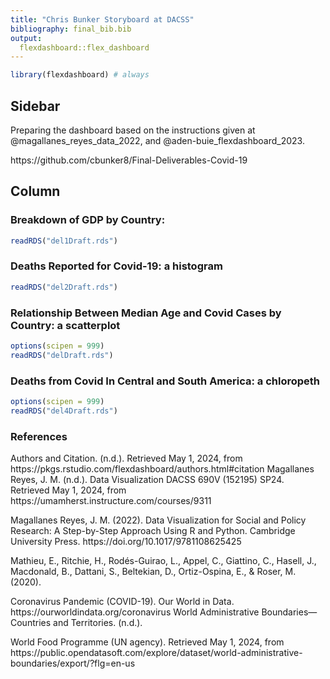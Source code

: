 ```yaml
---
title: "Chris Bunker Storyboard at DACSS"
bibliography: final_bib.bib
output: 
  flexdashboard::flex_dashboard
---
```


```r
library(flexdashboard) # always
```

## Sidebar {.sidebar}


Preparing the dashboard based on the instructions given at @magallanes_reyes_data_2022, and @aden-buie_flexdashboard_2023.

https://github.com/cbunker8/Final-Deliverables-Covid-19

## Column {.tabset .tabset-fade}


### Breakdown of GDP by Country:

```r
readRDS("del1Draft.rds")
```


###  Deaths Reported for Covid-19: a histogram

```r
readRDS("del2Draft.rds")
```

###  Relationship Between Median Age and Covid Cases by Country: \n a scatterplot 

```r
options(scipen = 999)
readRDS("delDraft.rds")
```


### Deaths from Covid In Central and South America: a chloropeth

```r
options(scipen = 999)
readRDS("del4Draft.rds")
```


### References 

Authors and Citation. (n.d.). Retrieved May 1, 2024, from https://pkgs.rstudio.com/flexdashboard/authors.html#citation
Magallanes Reyes, J. M. (n.d.). Data Visualization DACSS 690V (152195) SP24. Retrieved May 1, 2024, from https://umamherst.instructure.com/courses/9311

Magallanes Reyes, J. M. (2022). Data Visualization for Social and Policy Research: A Step-by-Step Approach Using R and Python. Cambridge University Press. https://doi.org/10.1017/9781108625425

Mathieu, E., Ritchie, H., Rodés-Guirao, L., Appel, C., Giattino, C., Hasell, J., Macdonald, B., Dattani, S., Beltekian, D., Ortiz-Ospina, E., & Roser, M. (2020).

Coronavirus Pandemic (COVID-19). Our World in Data. https://ourworldindata.org/coronavirus
World Administrative Boundaries—Countries and Territories. (n.d.). 

World Food Programme (UN agency). Retrieved May 1, 2024, from https://public.opendatasoft.com/explore/dataset/world-administrative-boundaries/export/?flg=en-us

